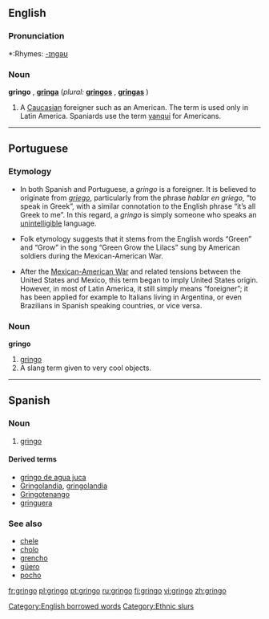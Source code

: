 {{rfc|there's a lot of stuff in the english def that belongs in usage notes or spanish usage notes or etymology or spanish etymology etc}}
==English==

===Pronunciation===
*:Rhymes: [[Rhymes:English:-ɪŋɡəʊ|-ɪŋɡəʊ]]

===Noun===
'''gringo''' {{mf}}, '''[[gringa]]''' {{f}} (''plural:'' '''[[gringos]]''' {{mf}}, '''[[gringas]]''' {{f}})

# {{italbrac-colon|pejorative}} A [[Caucasian]] foreigner such as an American. The term is used only in Latin America. Spaniards use the term [[yanqui]] for Americans.

[[Category:English borrowed words]]

----

==Portuguese==

===Etymology===
*In both Spanish and Portuguese, a ''gringo'' is a foreigner. It is believed to originate from ''[[griego]]'', particularly from the phrase ''hablar en griego'', “to speak in Greek”, with a similar connotation to the English phrase “it’s all Greek to me”. In this regard, a ''gringo'' is simply someone who speaks an [[unintelligible]] language.

*Folk etymology suggests that it stems from the English words “Green” and “Grow” in the song “Green Grow the Lilacs” sung by American soldiers during the Mexican-American War.

*After the [[w:Mexican-American War|Mexican-American War]] and related tensions between the United States and Mexico, this term began to imply United States origin. However, in most of Latin America, it still simply means “foreigner”; it has been applied for example to Italians living in Argentina, or even Brazilians in Spanish speaking countries, or vice versa.

===Noun===
'''gringo'''

# [[#Noun|gringo]]
# A slang term given to very cool objects. {{italbrac|Brazil}}

----

==Spanish==

===Noun===
{{es-noun-mf|feminine=gringa}}

# [[#Noun|gringo]]

====Derived terms====
*[[gringo de agua juca]] {{italbrac|Honduras}}
*[[Gringolandia]], [[gringolandia]] {{f}}
*[[Gringotenango]]
*[[gringuera]] {{f}} {{italbrac|Honduras}}

===See also===
*[[chele]] {{italbrac|Honduras}}
*[[cholo]]
*[[grencho]] {{italbrac|Honduras}}
*[[güero]]
*[[pocho]]

[[Category:Ethnic slurs]]

[[fr:gringo]]
[[pl:gringo]]
[[pt:gringo]]
[[ru:gringo]]
[[fi:gringo]]
[[vi:gringo]]
[[zh:gringo]]